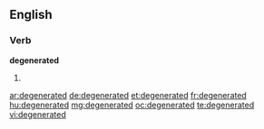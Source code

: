 ==English==
===Verb===
'''degenerated'''

#{{past of|[[degenerate]]}}

[[ar:degenerated]]
[[de:degenerated]]
[[et:degenerated]]
[[fr:degenerated]]
[[hu:degenerated]]
[[mg:degenerated]]
[[oc:degenerated]]
[[te:degenerated]]
[[vi:degenerated]]